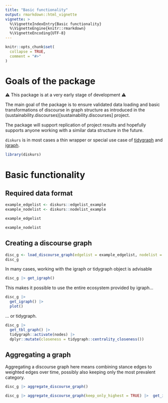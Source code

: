 ```yaml
---
title: "Basic functionality"
output: rmarkdown::html_vignette
vignette: >
  %\VignetteIndexEntry{Basic functionality}
  %\VignetteEngine{knitr::rmarkdown}
  %\VignetteEncoding{UTF-8}
---
```


```r
knitr::opts_chunk$set(
  collapse = TRUE,
  comment = "#>"
)
```

# Goals of the package

⚠️ This package is at a very early stage of development ⚠️

The main goal of the package is to ensure validated data loading and basic transformations of discourse in graph structure as introduced in the (sustainability.discourses)[sustainability.discourses] project.

The package will support replication of project results and hopefully supports anyone working with a similar data structure in the future.

`diskurs` is in most cases a thin wrapper or special use case of [tidygraph](https://tidygraph.data-imaginist.com) and [igraph](https://igraph.org).

```r
library(diskurs)
```

# Basic functionality

## Required data format

```r
example_edgelist <- diskurs::edgelist_example
example_nodelist <- diskurs::nodelist_example
```


```r
example_edgelist
```

```r
example_nodelist
```

## Creating a discourse graph

```r
disc_g <- load_discourse_graph(edgelist = example_edgelist, nodelist = example_nodelist)
disc_g
```

In many cases, working with the igraph or tidygraph object is advisable

```r
disc_g |> get_igraph()
```

This makes it possible to use the entire ecosystem provided by igraph...

```r
disc_g |> 
  get_igraph() |> 
  plot()
```

... or tidygraph.

```r
disc_g |> 
  get_tbl_graph() |> 
  tidygraph::activate(nodes) |>
  dplyr::mutate(closeness = tidygraph::centrality_closeness())
```

## Aggregating a graph

Aggregating a discourse graph here means combining stance edges to weighted edges over time, possibly also keeping only the most prevalent category.

```r
disc_g |> aggregate_discourse_graph()
```

```r
disc_g |> aggregate_discourse_graph(keep_only_highest = TRUE) |>  get_igraph() |> plot()
```

